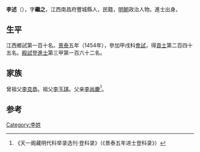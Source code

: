 {{Otheruses|other=名为李述的其他人物|李述}}
{{Otheruses|other=名为李继之的其他人物|李继之}}

'''李述'''（{{bd|1428年||？}}），字'''繼之'''，江西南昌府豐城縣人，民籍，[[明朝|明朝]]政治人物。進士出身。

== 生平 ==
江西鄉試第一百十名。[[景泰|景泰]]五年（1454年），參加甲戌科[[會試|會試]]，得[[貢士|貢士]]第二百四十五名。[[殿試|殿試]]登[[進士|進士]]第三甲第一百六十二名。

== 家族 ==
曾祖父[[李克恭|李克恭]]。祖父[[李玉琪|李玉琪]]。父亲[[李尚慶|李尚慶]]<ref>《天一阁藏明代科举录选刊·登科录》（《景泰五年进士登科录》）</ref>。

==参考==
{{reflist}}

{{景泰五年甲戌科殿試金榜}}

{{Authority control}}

{{DEFAULTSORT:}}
[[Category:李姓|Category:李姓]]


{{明朝人物小作品}}